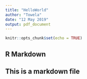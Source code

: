 ```yaml
---
title: "HelloWorld"
author: "Towela"
date: "12 May 2019"
output: pdf_document
---
```


```r
knitr::opts_chunk$set(echo = TRUE)
```

## R Markdown

## This is a markdown file





